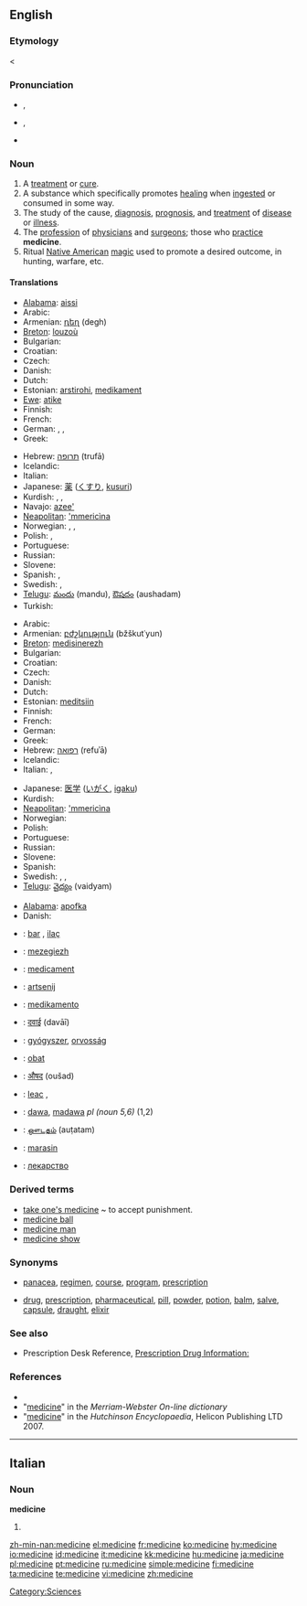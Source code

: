 {{wikipedia}}
==English==

===Etymology===
{{ME.}} {{term|lang=enm|medicin}} < {{L.}} {{term|medicina|medicīna}}

===Pronunciation===
*{{a|US}} {{AHD|ˈme-də-sən}}, {{IPA|/ˈmɛdəsɪn/}}
*{{a|UK}} {{AHD|ˈmed-sən}}, {{IPA|/ˈmɛdsən/}}
*{{audio|en-us-medicine.ogg|Audio (US)}}

===Noun===
{{en-noun}}

# A [[treatment]] or [[cure]].
# A substance which specifically promotes [[healing]] when [[ingest]]ed or consumed in some way.
# The study of the cause, [[diagnosis]], [[prognosis]], and [[treatment]] of [[disease]] or [[illness]].
# The [[profession]] of [[physician]]s and [[surgeon]]s; those who [[practice]] '''medicine'''.
# Ritual [[Native American]] [[magic]] used to promote a desired outcome, in hunting, warfare, etc.

====Translations====
{{trans-top|substance which promotes healing}}
* [[Alabama]]: [[aissi]]
* Arabic: {{t-|ar|دواء|m|sc=ARchar}}
* Armenian: [[դեղ]] (degh)
* [[Breton]]: [[louzoù]] {{p}}
* Bulgarian: {{t-|bg|лекарство|n|tr=lekarstvo|sc=Cyrl}}
* Croatian: {{t+|hr|lijek|m}}
* Czech: {{t+|cs|lék|m}}
* Danish: {{t-|da|medicin}}
* Dutch: {{t+|nl|medicijn}}
* Estonian: [[arstirohi]], [[medikament]]
* [[Ewe]]: [[atike]] {{n}}
* Finnish: {{t+|fi|lääke}}
* French: {{t+|fr|médicament|m}}
* German: {{t-|de|Arznei|f}}, {{t+|de|Medizin}}, {{t|de|Medikament}}
* Greek: {{t-|el|φάρμακο|n|tr=fármako|sc=Grek}}
{{trans-mid}}
* Hebrew: [[תרופה]] (trufā) {{f}}
* Icelandic: {{t+|is|lyf|n}}
* Italian: {{t+|it|medicina|f}}
* Japanese: [[薬]] ([[くすり]], [[kusuri]])
* Kurdish: {{t+|ku|derman|m}}, {{t+|ku|îlac|m}}, {{t+|ku|ده‌رمان|sc=KUchar}}
* Navajo: [[azee']]
* [[Neapolitan]]: [['mmericìna]] {{f}}
* Norwegian: {{t-|no|legemiddel|n}}, {{t-|no|medikament|n}}, {{t-|no|medisin|m}}
* Polish: {{t-|pl|lekarstwo|n}}, {{t+|pl|lek|m}}
* Portuguese: {{t-|pt|remédio|m}}
* Russian: {{t-|ru|лекарство|n|tr=lekárstvo|sc=Cyrl}}
* Slovene: {{t+|sl|zdravilo|n}}
* Spanish: {{t+|es|medicamento|m}}, {{t+|es|medicina|f}}
* Swedish: {{t-|sv|läkemedel|n}}, {{t-|sv|medicin|c}}
* [[Telugu]]: [[మందు]] (mandu), [[ఔషదం]] (aushadam)
* Turkish: {{t+|tr|ilaç}}
{{trans-bottom}}

{{trans-top|field of study}}
* Arabic: {{t-|ar|الطب|m|sc=ARchar}}
* Armenian: [[բժշկություն]] (bžškut῾yun)
* [[Breton]]: [[medisinerezh]] {{m}}
* Bulgarian: {{t-|bg|медицина|f|tr=meditsina|sc=Cyrl}}
* Croatian: {{t-|hr|medicina|f}}
* Czech: {{t-|cs|lékařství|n}}
* Danish: {{t-|da|medicin}}
* Dutch: {{t+|nl|geneeskunde}}
* Estonian: [[meditsiin]]
* Finnish: {{t-|fi|lääketiede}}
* French: {{t-|fr|médecine|f}}
* German: {{t+|de|Medizin|f}}
* Greek: {{t-|el|ιατρική|f|tr=iatriki|sc=Grek}}
* Hebrew: [[רפואה]] (refuʾā) {{f}}
* Icelandic: {{t-|is|læknisfræði|f}}
* Italian: {{t+|it|medicina|f}}, {{t+|it|clinica|f}}
{{trans-mid}}
* Japanese: [[医学]] ([[いがく]], [[igaku]])
* Kurdish: {{t+|ku|tib|f}}
* [[Neapolitan]]: [['mmericìna]] {{f}}
* Norwegian: {{t-|no|medisin|m}}
* Polish: {{t-|pl|medycyna|f}}
* Portuguese: {{t+|pt|medicina|f}}
* Russian: {{t-|ru|медицина|f|tr=medicína|sc=Cyrl}}
* Slovene: {{t+|sl|medicina|f}}
* Spanish: {{t+|es|medicina|f}}
* Swedish: {{t-|sv|medicin|c}}, {{t-|sv|läkarvetenskap|c}}, {{t-|sv|läkekonst|c}}
* [[Telugu]]: [[వైద్యం]] (vaidyam)
{{trans-bottom}}

{{trans-top|ritual Native American magic}}
* [[Alabama]]: [[apofka]]
* Danish: {{t-|da|medicin}}
{{trans-bottom}}

{{checktrans-top}}
*{{ttbc|Albanian}}: [[bar]] {{m}}, [[ilaç]] {{m}}
*{{ttbc|Breton}}: [[mezegiezh]] {{f}}
*{{ttbc|Catalan}}: [[medicament]] {{m}}
*{{ttbc|Dutch}}: [[artsenij]]
*{{ttbc|Esperanto}}: [[medikamento]]
*{{ttbc|Hindi}}: [[दवाई]] (davāī)
*{{ttbc|Hungarian}}: [[gyógyszer]], [[orvosság]]
{{checktrans-mid}}
*{{ttbc|Indonesian}}: [[obat]]
*{{ttbc|Marathi}}: [[औषद]] (oušad)
*{{ttbc|Romanian}}: [[leac]] {{m}}, {{f}}
*{{ttbc|Swahili}}: [[dawa]], [[madawa]] ''pl (noun 5,6)'' (1,2)
*{{ttbc|Tamil}}: [[ஔடதம்]] (auṭatam)
*{{ttbc|Tok Pisin}}: [[marasin]]
*{{ttbc|Ukrainian}}: [[лекарство]] {{n}}
{{checktrans-bottom}}

===Derived terms===
* [[take one's medicine]] ~ to accept punishment.
* [[medicine ball]]
* [[medicine man]]
* [[medicine show]]

===Synonyms===
*{{sense|treatment}} [[panacea]], [[regimen]], [[course]], [[program]], [[prescription]]
*{{sense|substance}} [[drug]], [[prescription]], [[pharmaceutical]], [[pill]], [[powder]], [[potion]], [[balm]], [[salve]], [[capsule]], [[draught]], [[elixir]]

===See also===
*Prescription Desk Reference, [http://prescriptiondesk.com Prescription Drug Information:]

===References===
* {{R:Dictionary.com|medicine}}
* "[http://209.161.33.50/dictionary/medicine medicine]" in the ''Merriam-Webster On-line dictionary''
* "[http://www.tiscali.co.uk/reference/dictionaries/english/data/d0082411.html medicine]" in the ''Hutchinson Encyclopaedia'', Helicon Publishing LTD 2007.

----

==Italian==

===Noun===
'''medicine''' {{f}}

# {{plural of|medicina|lang=Italian}}

[[Category:Sciences]]

[[zh-min-nan:medicine]]
[[el:medicine]]
[[fr:medicine]]
[[ko:medicine]]
[[hy:medicine]]
[[io:medicine]]
[[id:medicine]]
[[it:medicine]]
[[kk:medicine]]
[[hu:medicine]]
[[ja:medicine]]
[[pl:medicine]]
[[pt:medicine]]
[[ru:medicine]]
[[simple:medicine]]
[[fi:medicine]]
[[ta:medicine]]
[[te:medicine]]
[[vi:medicine]]
[[zh:medicine]]